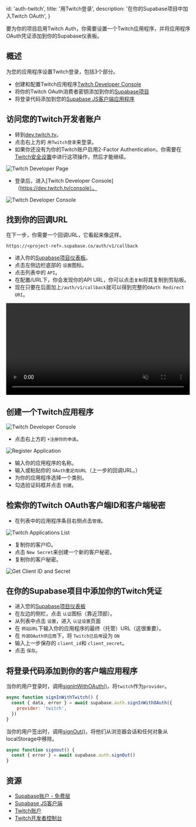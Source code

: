 
  id: 'auth-twitch',
  title: '用Twitch登录',
  description: '在你的Supabase项目中加入Twitch OAuth',
}

要为你的项目启用Twitch Auth，你需要设置一个Twitch应用程序，并将应用程序OAuth凭证添加到你的Supabase仪表板。

## 概述

为您的应用程序设置Twitch登录，包括3个部分。

- 创建和配置Twitch应用程序[Twitch Developer Console](https://dev.twitch.tv/console)
- 将你的Twitch OAuth消费者密钥添加到你的[Supabase项目](https://app.supabase.com)
- 将登录代码添加到您的[Supabase JS客户端应用程序](https://github.com/supabase/supabase-js)

## 访问您的Twitch开发者账户

- 转到[dev.twitch.tv](https://dev.twitch.tv)。
- 点击右上方的 `用Twitch登录`来登录。
- 如果你还没有为你的Twitch账户启用2-Factor Authentication，你需要在[Twitch安全设置](https://www.twitch.tv/settings/security)中进行这项操作，然后才能继续。

![Twitch Developer Page](/docs/img/guides/auth-twitch/twitch-developer-page.png)

- 登录后，进入[Twitch Developer Console]（https://dev.twitch.tv/console）。

![Twitch Developer Console](/docs/img/guides/auth-twitch/twitch-console.png)

## 找到你的回调URL

在下一步，你需要一个回调URL，它看起来像这样。

`https://<project-ref>.supabase.co/auth/v1/callback`

- 进入你的[Supabase项目仪表板](https://app.supabase.com)。
- 点击左侧边栏底部的 `设置`图标。
- 点击列表中的 `API`。
- 在配置/URL下，你会发现你的API URL，你可以点击`复制`将其复制到剪贴板。
- 现在只要在后面加上`/auth/v1/callback`就可以得到完整的`OAuth Redirect URI`。

<video width="99%" muted playsInline controls="true">
  <source src="/docs/videos/api/api-url-and-key.mp4" type="video/mp4" muted playsInline />
</video>

## 创建一个Twitch应用程序

![Twitch Developer Console](/docs/img/guides/auth-twitch/twitch-console.png)

- 点击右上方的 `+注册你的申请`。

![Register Application](/docs/img/guides/auth-twitch/twitch-register-your-application.png)

- 输入你的应用程序的名称。
- 输入或粘贴你的 `OAuth重定向URL`（上一步的回调URL。）
- 为你的应用程序选择一个类别。
- 勾选验证码框并点击 `创建`。

## 检索你的Twitch OAuth客户端ID和客户端秘密

- 在列表中的应用程序条目右侧点击`管理`。

![Twitch Applications List](/docs/img/guides/auth-twitch/twitch-applications-list.png)

- 复制你的客户ID。
- 点击 `New Secret`来创建一个新的客户秘密。
- 复制你的客户秘密。

![Get Client ID and Secret](/docs/img/guides/auth-twitch/twitch-get-keys.png)

## 在你的Supabase项目中添加你的Twitch凭证

- 进入您的[Supabase项目仪表板](https://app.supabase.com)
- 在左边的侧栏，点击 `认证`图标（靠近顶部）。
- 从列表中点击 `设置`，进入 `认证设置`页面
- 在 `网站URL`下输入你的应用程序的最终（托管）URL（这很重要）。
- 在 `外部OAuth供应商`下，将 `Twitch已启用`设为 `ON`
- 输入上一步保存的 `client_id`和 `client_secret`。
- 点击 `保存`。

## 将登录代码添加到你的客户端应用程序

当你的用户登录时，调用[signInWithOAuth()](/docs/reference/javascript/auth-signinwithoauth)，将`twitch`作为`provider`。

```js
async function signInWithTwitch() {
  const { data, error } = await supabase.auth.signInWithOAuth({
    provider: 'twitch',
  })
}
```

当你的用户签出时，调用[signOut()](/docs/reference/javascript/auth-signout)，将他们从浏览器会话和任何对象从localStorage中移除。

```js
async function signout() {
  const { error } = await supabase.auth.signOut()
}
```

## 资源

- [Supabase账户 - 免费层](https://supabase.com)
- [Supabase JS客户端](https://github.com/supabase/supabase-js)
- [Twitch账户](https://twitch.tv)
- [Twitch开发者控制台](https://dev.twitch.tv/console)


